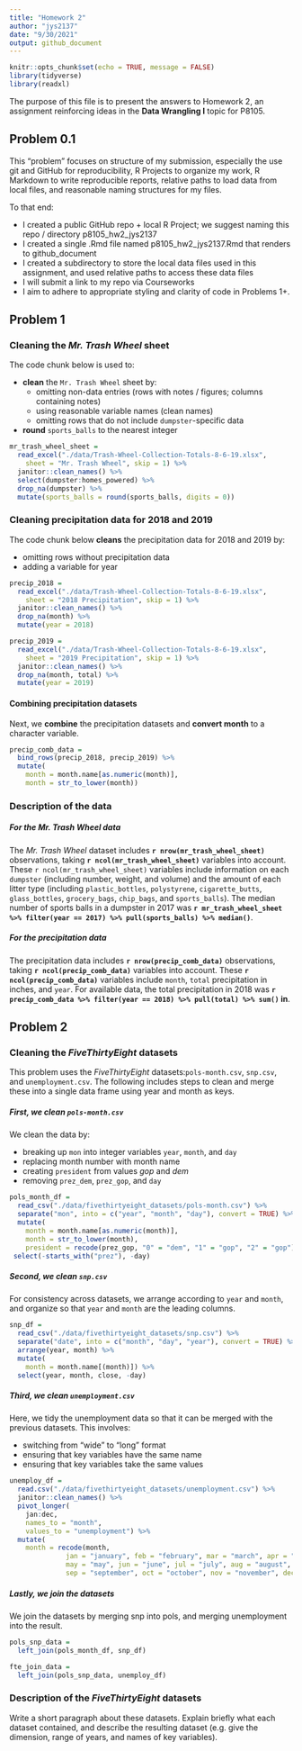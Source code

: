 ```yaml
---
title: "Homework 2"
author: "jys2137"
date: "9/30/2021"
output: github_document
---
```


```r
knitr::opts_chunk$set(echo = TRUE, message = FALSE)
library(tidyverse)
library(readxl)
```

The purpose of this file is to present the answers to Homework 2, an assignment reinforcing ideas in the **Data Wrangling I** topic for P8105. 


## Problem 0.1

This “problem” focuses on structure of my submission, especially the use git and GitHub for reproducibility, R Projects to organize my work, R Markdown to write reproducible reports, relative paths to load data from local files, and reasonable naming structures for my files.

To that end:

* I created a public GitHub repo + local R Project; we suggest naming this repo / directory p8105_hw2_jys2137
* I created a single .Rmd file named p8105_hw2_jys2137.Rmd that renders to github_document
* I created a subdirectory to store the local data files used in this assignment, and used relative paths to access these data files
* I will submit a link to my repo via Courseworks
* I aim to adhere to appropriate styling and clarity of code in Problems 1+.


## Problem 1

### Cleaning the _Mr. Trash Wheel_ sheet

The code chunk below is used to:

- **clean** the `Mr. Trash Wheel` sheet by:
  - omitting non-data entries (rows with notes / figures; columns containing notes)
  - using reasonable variable names (clean names)
  - omitting rows that do not include `dumpster`-specific data
- **round** `sports_balls` to the nearest integer

```r
mr_trash_wheel_sheet = 
  read_excel("./data/Trash-Wheel-Collection-Totals-8-6-19.xlsx",
    sheet = "Mr. Trash Wheel", skip = 1) %>%
  janitor::clean_names() %>%
  select(dumpster:homes_powered) %>%
  drop_na(dumpster) %>%
  mutate(sports_balls = round(sports_balls, digits = 0))
```

### Cleaning precipitation data for 2018 and 2019

The code chunk below **cleans** the precipitation data for 2018 and 2019 by:

- omitting rows without precipitation data 
- adding a variable for year

```r
precip_2018 = 
  read_excel("./data/Trash-Wheel-Collection-Totals-8-6-19.xlsx",
    sheet = "2018 Precipitation", skip = 1) %>%
  janitor::clean_names() %>%
  drop_na(month) %>%
  mutate(year = 2018)

precip_2019 = 
  read_excel("./data/Trash-Wheel-Collection-Totals-8-6-19.xlsx",
    sheet = "2019 Precipitation", skip = 1) %>%
  janitor::clean_names() %>%
  drop_na(month, total) %>%
  mutate(year = 2019)
```

#### Combining precipitation datasets

Next, we **combine** the precipitation datasets and **convert month** to a character variable.

```r
precip_comb_data = 
  bind_rows(precip_2018, precip_2019) %>% 
  mutate(
    month = month.name[as.numeric(month)], 
    month = str_to_lower(month))
```

### Description of the data

##### For the _Mr. Trash Wheel_ data

The _Mr. Trash Wheel_ dataset includes **`r nrow(mr_trash_wheel_sheet)`** observations, taking **`r ncol(mr_trash_wheel_sheet)`** variables into account. These `r ncol(mr_trash_wheel_sheet)` variables include information on each `dumpster` (including number, weight, and volume) and the amount of each litter type (including `plastic_bottles`, `polystyrene`, `cigarette_butts`, `glass_bottles`, `grocery_bags`, `chip_bags`, and `sports_balls`). The median number of sports balls in a dumpster in 2017 was **`r mr_trash_wheel_sheet %>% filter(year == 2017) %>% pull(sports_balls) %>% median()`**. 

##### For the _precipitation_ data

The precipitation data includes **`r nrow(precip_comb_data)`** observations, taking **`r ncol(precip_comb_data)`** variables into account. These **`r ncol(precip_comb_data)`** variables include `month`,  `total` precipitation in inches, and `year`. For available data, the total precipitation in 2018 was **`r precip_comb_data %>% filter(year == 2018) %>% pull(total) %>% sum()` in**.


## Problem 2

### Cleaning the _FiveThirtyEight_ datasets

This problem uses the _FiveThirtyEight_ datasets:`pols-month.csv`, `snp.csv`, and `unemployment.csv`. The following includes steps to clean and merge these into a single data frame using year and month as keys.

##### First, we clean `pols-month.csv`

We clean the data by:

- breaking up `mon` into integer variables `year`, `month`, and `day`
- replacing month number with month name
- creating `president` from values _gop_ and _dem_
- removing `prez_dem`, `prez_gop`, and `day`

```r
pols_month_df = 
  read_csv("./data/fivethirtyeight_datasets/pols-month.csv") %>%
  separate("mon", into = c("year", "month", "day"), convert = TRUE) %>% 
  mutate(
    month = month.name[as.numeric(month)], 
    month = str_to_lower(month),
    president = recode(prez_gop, "0" = "dem", "1" = "gop", "2" = "gop")) %>% 
 select(-starts_with("prez"), -day)
```

##### Second, we clean `snp.csv`

For consistency across datasets, we arrange according to `year` and `month`, and organize so that `year` and `month` are the leading columns.

```r
snp_df = 
  read_csv("./data/fivethirtyeight_datasets/snp.csv") %>%
  separate("date", into = c("month", "day", "year"), convert = TRUE) %>% 
  arrange(year, month) %>% 
  mutate(
    month = month.name[(month)]) %>% 
  select(year, month, close, -day)
```

##### Third, we clean `unemployment.csv`
Here, we tidy the unemployment data so that it can be merged with the previous datasets. This involves:

- switching from “wide” to “long” format
- ensuring that key variables have the same name
- ensuring that key variables take the same values

```r
unemploy_df = 
  read.csv("./data/fivethirtyeight_datasets/unemployment.csv") %>% 
  janitor::clean_names() %>%
  pivot_longer(
    jan:dec,
    names_to = "month", 
    values_to = "unemployment") %>% 
  mutate(
    month = recode(month,
              jan = "january", feb = "february", mar = "march", apr = "april",
              may = "may", jun = "june", jul = "july", aug = "august",
              sep = "september", oct = "october", nov = "november", dec = "december"))
```

##### Lastly, we join the datasets

We join the datasets by merging snp into pols, and merging unemployment into the result.

```r
pols_snp_data =
  left_join(pols_month_df, snp_df)

fte_join_data =
  left_join(pols_snp_data, unemploy_df)
```

### Description of the _FiveThirtyEight_ datasets
Write a short paragraph about these datasets. Explain briefly what each dataset contained, and describe the resulting dataset (e.g. give the dimension, range of years, and names of key variables).



